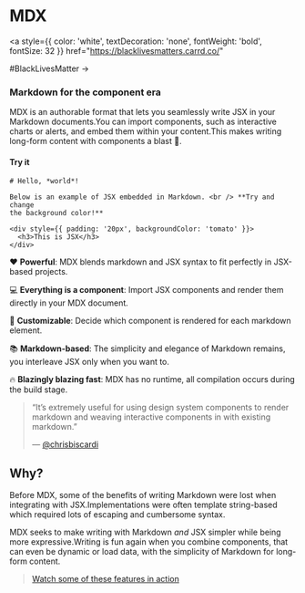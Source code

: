 # MDX

<div style={{ color: 'white', backgroundColor: 'black', padding: '24px 32px' }}>

<a
  style={{
    color: 'white',
    textDecoration: 'none',
    fontWeight: 'bold',
    fontSize: 32
  }}
  href="https://blacklivesmatters.carrd.co/"
>
  #BlackLivesMatter &rarr;
</a>

</div>

### Markdown for the component era

MDX is an authorable format that lets you seamlessly write JSX in your Markdown
documents.You can import components, such as interactive charts or alerts, and
embed them within your content.This makes writing long-form content with
components a blast :rocket:.

#### Try it

```.mdx
# Hello, *world*!

Below is an example of JSX embedded in Markdown. <br /> **Try and change
the background color!**

<div style={{ padding: '20px', backgroundColor: 'tomato' }}>
  <h3>This is JSX</h3>
</div>
```

:heart: **Powerful**: MDX blends markdown and JSX syntax to fit perfectly in
JSX-based projects.

:computer: **Everything is a component**: Import JSX components and render them
directly in your MDX document.

:wrench: **Customizable**: Decide which component is rendered for each markdown
element.

:books: **Markdown-based**: The simplicity and elegance of Markdown remains,
you interleave JSX only when you want to.

:fire: **Blazingly blazing fast**: MDX has no runtime, all compilation occurs
during the build stage.

> “It’s extremely useful for using design system components to render markdown
> and weaving interactive components in with existing markdown.”
>
> — [@chrisbiscardi][quote]

## Why?

Before MDX, some of the benefits of writing Markdown were lost when integrating
with JSX.Implementations were often template string-based which required lots
of escaping and cumbersome syntax.

MDX seeks to make writing with Markdown _and_ JSX simpler while being more
expressive.Writing is fun again when you combine components, that can
even be dynamic or load data, with the simplicity of Markdown for long-form
content.

> [Watch some of these features in action][intro]

[quote]: https://twitter.com/chrisbiscardi/status/1022304288326864896
[intro]: https://www.youtube.com/watch?v=d2sQiI5NFAM&list=PLV5CVI1eNcJgCrPH_e6d57KRUTiDZgs0u

